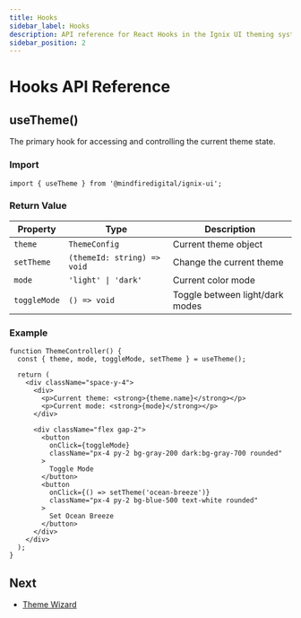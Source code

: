 ```yaml
---
title: Hooks
sidebar_label: Hooks
description: API reference for React Hooks in the Ignix UI theming system
sidebar_position: 2
---
```



# Hooks API Reference

## useTheme()

The primary hook for accessing and controlling the current theme state.

### Import

```tsx
import { useTheme } from '@mindfiredigital/ignix-ui';
```

### Return Value

| Property | Type | Description |
|----------|------|-------------|
| `theme` | `ThemeConfig` | Current theme object |
| `setTheme` | `(themeId: string) => void` | Change the current theme |
| `mode` | `'light' \| 'dark'` | Current color mode |
| `toggleMode` | `() => void` | Toggle between light/dark modes |

### Example

```tsx
function ThemeController() {
  const { theme, mode, toggleMode, setTheme } = useTheme();

  return (
    <div className="space-y-4">
      <div>
        <p>Current theme: <strong>{theme.name}</strong></p>
        <p>Current mode: <strong>{mode}</strong></p>
      </div>
      
      <div className="flex gap-2">
        <button 
          onClick={toggleMode}
          className="px-4 py-2 bg-gray-200 dark:bg-gray-700 rounded"
        >
          Toggle Mode
        </button>
        <button 
          onClick={() => setTheme('ocean-breeze')}
          className="px-4 py-2 bg-blue-500 text-white rounded"
        >
          Set Ocean Breeze
        </button>
      </div>
    </div>
  );
}
```

## Next

- [Theme Wizard](/docs/theming/theme-wizard)